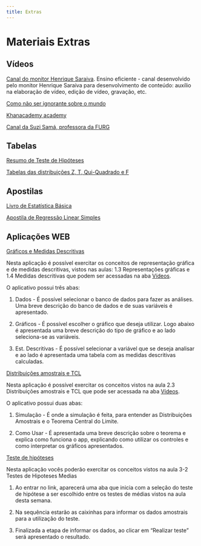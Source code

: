 ```yaml
---
title: Extras
---
```


<h1 class="titulo">
  Materiais Extras
</h1>

## Vídeos

<a href="https://www.youtube.com/channel/UCCo5fq-1LJOGzDkBGTCqH7Q" target="_blank">
  Canal do monitor Henrique Saraiva</a>. Ensino eficiente - canal desenvolvido pelo monitor Henrique Saraiva para desenvolvimento de conteúdo: auxílio na elaboração de vídeo, edição de vídeo, gravação, etc.

<a href="https://www.youtube.com/watch?v=Sm5xF-UYgdg" target="_blank">
  Como não ser ignorante sobre o mundo
</a>

<a href="https://pt.khanacademy.org/math/probability" target="_blank">
  Khanacademy academy
</a>

<a href="https://www.youtube.com/channel/UCmt35xKrpPavoT0iq1EqOVQ" target="_blank">
  Canal da Suzi Samá, professora da FURG
</a>





## Tabelas

[Resumo de Teste de Hipóteses](material/tabela_resumo_de_teste_de_hipotese.pdf)

[Tabelas das distribuições Z, T, Qui-Quadrado e F](material/tabelas_z_t_chi_f.pdf)

## Apostilas

[Livro de Estatística Básica](material/apostila_de_estatistica_basica.pdf)

[Apostila de Regressão Linear Simples](material/apostila_de_regressao_linear.pdf)

## Aplicações WEB

<a href="https://brunamdalmoro.shinyapps.io/Descritivas/" target="_blank">
  Gráficos e Medidas Descritivas
</a>

Nesta aplicação é possível exercitar os conceitos de representação gráfica e de medidas descritivas, vistos nas aulas: 
1.3 Representações gráficas e 1.4 Medidas descritivas que podem ser acessadas na aba [Vídeos](/probabilidade-estatistica/videos/index.html).

O aplicativo possui três abas:

(@) Dados - É possível selecionar o banco de dados para fazer as análises. Uma breve descrição do banco de dados e de suas variáveis é apresentado.

(@) Gráficos - É possível escolher o gráfico que deseja utilizar. Logo abaixo é apresentada uma breve descrição do tipo de gráfico e ao lado seleciona-se as variáveis.

(@) Est. Descritivas - É possível selecionar a variável que se deseja analisar e ao lado é apresentada uma tabela com as medidas descritivas calculadas.


<a href="https://brunamdalmoro.shinyapps.io/TCL_medias/" target="_blank">
  Distribuições amostrais e TCL
</a>

Nesta aplicação é possível exercitar os conceitos vistos na aula 2.3 Distribuições amostrais e TCL que pode ser acessada na aba [Vídeos](/probabilidade-estatistica/videos/index.html).

O aplicativo possui duas abas:

1. Simulação - É onde a simulação é feita, para entender as Distribuições Amostrais e o Teorema Central do Limite.

2. Como Usar - É apresentada uma breve descrição sobre o teorema e explica como funciona o app, explicando como utilizar os controles e como interpretar os gráficos apresentados.

<a href="https://brunamdalmoro.shinyapps.io/Testes_de_Hipoteses/" target="_blank">
  Teste de hipóteses
</a>

Nesta aplicação vocês poderão exercitar os conceitos vistos na aula 3-2 Testes de Hipoteses Medias

1. Ao entrar no link, aparecerá uma aba que inicia com a seleção do teste de hipótese a ser escolhido entre os testes de médias vistos na aula desta semana.

2. Na sequência estarão as caixinhas para informar os dados amostrais para a utilização do teste.

3. Finalizada a etapa de informar os dados, ao clicar em "Realizar teste" será apresentado o resultado.





